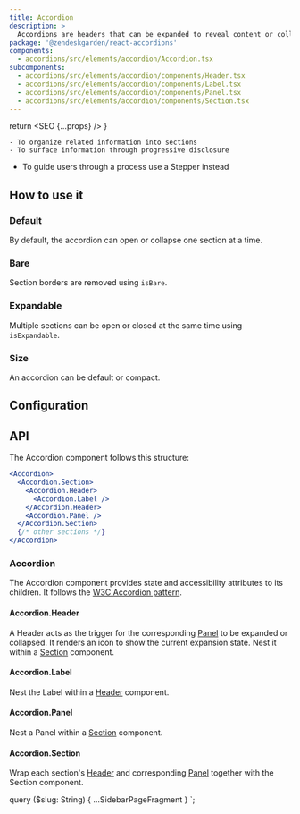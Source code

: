 ```yaml
---
title: Accordion
description: >
  Accordions are headers that can be expanded to reveal content or collapsed to hide it.
package: '@zendeskgarden/react-accordions'
components:
  - accordions/src/elements/accordion/Accordion.tsx
subcomponents:
  - accordions/src/elements/accordion/components/Header.tsx
  - accordions/src/elements/accordion/components/Label.tsx
  - accordions/src/elements/accordion/components/Panel.tsx
  - accordions/src/elements/accordion/components/Section.tsx
---
```



  return <SEO {...props} />
}

<Usage>
  <Use>

    - To organize related information into sections
    - To surface information through progressive disclosure

  </Use>
  <Misuse>
    <ul>
      <li>
        <Markdown>To guide users through a process use a Stepper instead</Markdown>
      </li>
    </ul>
  </Misuse>
</Usage>

## How to use it

### Default

By default, the accordion can open or collapse one section at a time.


<CodeExample code={AccordionDefaultCode}>
  <AccordionDefault />
</CodeExample>

### Bare

Section borders are removed using `isBare`.


<CodeExample code={AccordionBareCode}>
  <AccordionBare />
</CodeExample>

### Expandable

Multiple sections can be open or closed at the same time using `isExpandable`.


<CodeExample code={AccordionExpandableCode}>
  <AccordionExpandable />
</CodeExample>

### Size

An accordion can be default or compact.


<CodeExample code={AccordionSizeCode}>
  <AccordionSize />
</CodeExample>

## Configuration

<Configuration reactPackage={props.data.mdx.package} components={props.data.mdx.components} />

## API

The Accordion component follows this structure:

```jsx
<Accordion>
  <Accordion.Section>
    <Accordion.Header>
      <Accordion.Label />
    </Accordion.Header>
    <Accordion.Panel />
  </Accordion.Section>
  {/* other sections */}
</Accordion>
```

### Accordion

<Component components={props.data.mdx.components} componentName="accordion" />

The Accordion component provides state and accessibility attributes to its children. It follows the
[W3C Accordion pattern](https://www.w3.org/TR/wai-aria-practices/#accordion).

<PropSheet components={props.data.mdx.components} componentName="accordion" />

#### Accordion.Header

<Component components={props.data.mdx.subcomponents} componentName="accordion.header" />

A Header acts as the trigger for the corresponding [Panel](#accordionpanel) to be expanded or collapsed. It
renders an icon to show the current expansion state. Nest it within a [Section](#accordionsection) component.

<PropSheet components={props.data.mdx.subcomponents} componentName="accordion.header" />

#### Accordion.Label

<Component components={props.data.mdx.subcomponents} componentName="accordion.label" />

Nest the Label within a [Header](#accordionheader) component.

<PropSheet components={props.data.mdx.subcomponents} componentName="accordion.label" />

#### Accordion.Panel

<Component components={props.data.mdx.subcomponents} componentName="accordion.panel" />

Nest a Panel within a [Section](#accordionsection) component.

<PropSheet components={props.data.mdx.subcomponents} componentName="accordion.panel" />

#### Accordion.Section

<Component components={props.data.mdx.subcomponents} componentName="accordion.section" />

Wrap each section's [Header](#accordionheader) and corresponding [Panel](#accordionpanel) together with
the Section component.

<PropSheet components={props.data.mdx.subcomponents} componentName="accordion.section" />


  query ($slug: String) {
    ...SidebarPageFragment
  }
`;
